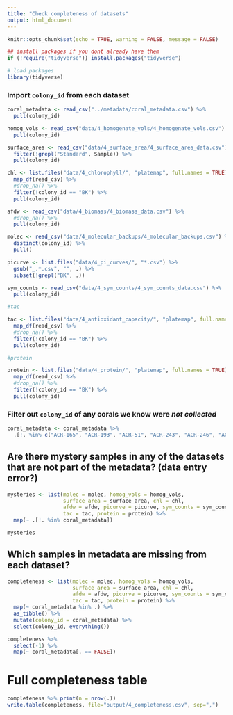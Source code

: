 ```yaml
---
title: "Check completeness of datasets"
output: html_document
---
```


```r
knitr::opts_chunk$set(echo = TRUE, warning = FALSE, message = FALSE)

## install packages if you dont already have them
if (!require("tidyverse")) install.packages("tidyverse")

# load packages
library(tidyverse)
```

### Import `colony_id` from each dataset
```r
coral_metadata <- read_csv("../metadata/coral_metadata.csv") %>% 
  pull(colony_id)

homog_vols <- read_csv("data/4_homogenate_vols/4_homogenate_vols.csv") %>% 
  pull(colony_id)

surface_area <- read_csv("data/4_surface_area/4_surface_area_data.csv") %>% 
  filter(!grepl("Standard", Sample)) %>%
  pull(colony_id)

chl <- list.files("data/4_chlorophyll/", "platemap", full.names = TRUE) %>%
  map_df(read_csv) %>%
  #drop_na() %>%
  filter(!colony_id == "BK") %>%
  pull(colony_id)

afdw <- read_csv("data/4_biomass/4_biomass_data.csv") %>%
  #drop_na() %>%
  pull(colony_id)

molec <- read_csv("data/4_molecular_backups/4_molecular_backups.csv") %>%
  distinct(colony_id) %>%
  pull()

picurve <- list.files("data/4_pi_curves/", "*.csv") %>%
  gsub("_.*.csv", "", .) %>%
  subset(!grepl("BK", .))

sym_counts <- read_csv("data/4_sym_counts/4_sym_counts_data.csv") %>%
  pull(colony_id)

#tac

tac <- list.files("data/4_antioxidant_capacity/", "platemap", full.names = TRUE) %>%
  map_df(read_csv) %>%
  #drop_na() %>%
  filter(!colony_id == "BK") %>%
  pull(colony_id)

#protein

protein <- list.files("data/4_protein/", "platemap", full.names = TRUE) %>%
  map_df(read_csv) %>%
  #drop_na() %>%
  filter(!colony_id == "BK") %>%
  pull(colony_id)

```

### Filter out `colony_id` of any corals we know were *not collected*
```r
coral_metadata <- coral_metadata %>%
  .[!. %in% c("ACR-165", "ACR-193", "ACR-51", "ACR-243", "ACR-246", "ACR-247", "ACR-258", "ACR-370", "ACR-374", "ACR-345", "ACR-376", "ACR-360", "ACR-347", "ACR-350", "ACR-351", "ACR-363", "POC-41", "POC-56", "POC-215", "POC-217", "POR-77", "POR-78", "POR-235", "POR-236", "POR-266", "POR-355", "POR-206", "POR-80", "POC-232", "POC-201")]
```

## Are there mystery samples in any of the datasets that are not part of the metadata? (data entry error?)
```r
mysteries <- list(molec = molec, homog_vols = homog_vols, 
                  surface_area = surface_area, chl = chl, 
                  afdw = afdw, picurve = picurve, sym_counts = sym_counts, 
                  tac = tac, protein = protein) %>%
  map(~ .[!. %in% coral_metadata])

mysteries
```

## Which samples in metadata are missing from each dataset?
```r
completeness <- list(molec = molec, homog_vols = homog_vols, 
                     surface_area = surface_area, chl = chl, 
                     afdw = afdw, picurve = picurve, sym_counts = sym_counts, 
                     tac = tac, protein = protein) %>%
  map(~ coral_metadata %in% .) %>%
  as_tibble() %>%
  mutate(colony_id = coral_metadata) %>%
  select(colony_id, everything())

completeness %>%
  select(-1) %>%
  map(~ coral_metadata[. == FALSE])
```

# Full completeness table
```r
completeness %>% print(n = nrow(.))
write.table(completeness, file="output/4_completeness.csv", sep=",")
```


